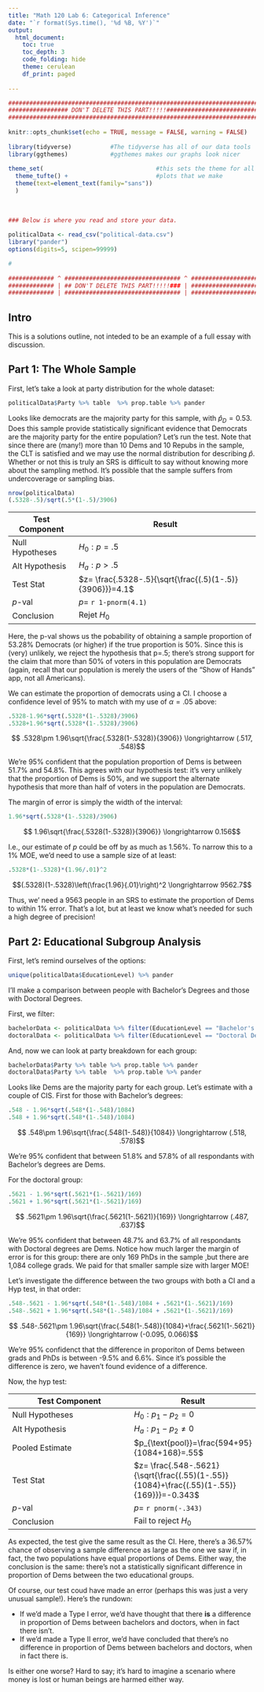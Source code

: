 ```yaml
---
title: "Math 120 Lab 6: Categorical Inference"
date: "`r format(Sys.time(), '%d %B, %Y')`"
output: 
  html_document:
    toc: true
    toc_depth: 3
    code_folding: hide
    theme: cerulean
    df_print: paged
  
---
```


```r
###########################################################################
################# DON'T DELETE THIS PART!!!!!##############################
###########################################################################
                                                                          #
knitr::opts_chunk$set(echo = TRUE, message = FALSE, warning = FALSE)      #
                                                                          #
library(tidyverse)           #The tidyverse has all of our data tools     #
library(ggthemes)            #ggthemes makes our graphs look nicer        #
                                                                          # 
theme_set(                                #this sets the theme for all    #
  theme_tufte() +                         #plots that we make             #
  theme(text=element_text(family="sans"))                                 #
  )                                                                       #
                                                                          #
                                                                          #
                                                                          #
### Below is where you read and store your data.                          #
                                                                          #
politicalData <- read_csv("political-data.csv")                                                                          #
library("pander")    
options(digits=5, scipen=99999)

#
                                                                          #
############# ^ ################################# ^ #######################
############# | ## DON'T DELETE THIS PART!!!!!### | #######################
############# | ################################# | #######################
```



## Intro

This is a solutions outline, not inteded to be an example of a full essay with discussion.

## Part 1: The Whole Sample

First, let's take a look at party distribution for the whole dataset:

```r
politicalData$Party %>% table  %>% prop.table %>% pander
```

Looks like democrats are the majority party for this sample, with $\hat{p}_D=0.53$.  Does this sample provide statistically significant evidence that Democrats are the majority party for the entire population?  Let's run the test.  Note that since there are (many!) more than 10 Dems and 10 Repubs in the sample, the CLT is satisfied and we may use the normal distribution for describing $\hat{p}$.  Whether or not this is truly an SRS is difficult to say without knowing more about the sampling method.  It's possible that the sample suffers from undercoverage or sampling bias.


```r
nrow(politicalData)
(.5328-.5)/sqrt(.5*(1-.5)/3906)
```


|  Test Component  | Result |
| --- | --- |
| Null Hypotheses| $H_0: p = .5$|
|    Alt Hypothesis      |  $H_a: p>.5$|
| Test Stat | $z= \frac{.5328-.5}{\sqrt{\frac{(.5)(1-.5)}{3906}}}=4.1$
| $p$-val | $p=$ `r 1-pnorm(4.1)` |
|Conclusion | Rejet $H_0$ |

Here, the p-val shows us the pobability of obtaining a sample proportion of 53.28% Democrats (or higher) if the true proportion is 50%.  Since this is (very) unlikely, we reject the hypothesis that p=.5; there's strong support for the claim that more than 50% of voters in this population are Democrats (again, recall that our population is merely the users of the "Show of Hands" app, not all Americans).

We can estimate the proportion of democrats using a CI.  I choose a confidence level of 95% to match with my use of $\alpha = .05$ above:

```r
.5328-1.96*sqrt(.5328*(1-.5328)/3906)
.5328+1.96*sqrt(.5328*(1-.5328)/3906)

```

$$ .5328\pm 1.96\sqrt{\frac{.5328(1-.5328)}{3906}} \longrightarrow (.517, .548)$$

We're 95% confident that the population proportion of Dems is between 51.7% and 54.8%.  This agrees with our hypothesis test:  it's very unlikely that the proportion of Dems is 50%, and we support the alternate hypothesis that more than half of voters in the population are Democrats.

The margin of error is simply the width of the interval:

```r
1.96*sqrt(.5328*(1-.5328)/3906) 
```

$$ 1.96\sqrt{\frac{.5328(1-.5328)}{3906}} \longrightarrow 0.156$$

I.e., our estimate of $p$ could be off by as much as 1.56%.  To narrow this to a 1% MOE, we'd need to use a sample size of at least:

```r
.5328*(1-.5328)*(1.96/.01)^2
```

$$(.5328)(1-.5328)\left(\frac{1.96}{.01}\right)^2  \longrightarrow 9562.7$$

Thus, we' need a 9563 people in an SRS to estimate the proportion of Dems to within 1% error.  That's a lot, but at least we know what's needed for such a high degree of precision!




## Part 2:  Educational Subgroup Analysis

First, let's remind ourselves of the options:

```r
unique(politicalData$EducationLevel) %>% pander
```

I'll make a comparison between people with Bachelor's Degrees and those with Doctoral Degrees.

First, we filter:

```r
bachelorData <- politicalData %>% filter(EducationLevel == "Bachelor's Degree")
doctoralData <- politicalData %>% filter(EducationLevel == "Doctoral Degree")

```

And, now we can look at party breakdown for each group:

```r
bachelorData$Party %>% table %>% prop.table %>% pander
doctoralData$Party %>% table  %>% prop.table %>% pander
```

Looks like Dems are the majority party for each group.  Let's estimate with a couple of CIS.  First for those with Bachelor's degrees:

```r
.548 - 1.96*sqrt(.548*(1-.548)/1084)
.548 + 1.96*sqrt(.548*(1-.548)/1084)
```

$$ .548\pm 1.96\sqrt{\frac{.548(1-.548)}{1084}} \longrightarrow (.518, .578)$$

We're 95% confident that between 51.8% and 57.8% of all respondants with Bachelor's degrees are Dems.  



For the doctoral group:

```r
.5621 - 1.96*sqrt(.5621*(1-.5621)/169)
.5621 + 1.96*sqrt(.5621*(1-.5621)/169)
```

$$ .5621\pm 1.96\sqrt{\frac{.5621(1-.5621)}{169}} \longrightarrow (.487, .637)$$


We're 95% confident that between 48.7% and 63.7% of all respondants with Doctoral degrees are Dems.  Notice how much larger the margin of error is for this group:  there are only 169 PhDs in the sample ,but there are 1,084 college grads.  We paid for that smaller sample size with larger MOE!

Let's investigate the difference between the two groups with both a CI and a Hyp test, in that order:

```r
.548-.5621 - 1.96*sqrt(.548*(1-.548)/1084 + .5621*(1-.5621)/169)
.548-.5621 + 1.96*sqrt(.548*(1-.548)/1084 + .5621*(1-.5621)/169)

```

$$ .548-.5621\pm 1.96\sqrt{\frac{.548(1-.548)}{1084}+\frac{.5621(1-.5621)}{169}} \longrightarrow (-0.095, 0.066)$$


We're 95% confidenct that the difference in proporiton of Dems between grads and PhDs is between -9.5% and 6.6%.  Since it's possible the difference is zero, we haven't found evidence of a difference.

Now, the hyp test:

|  Test Component  | Result |
| --- | --- |
| Null Hypotheses| $H_0: p_1 - p_2 = 0$|
|    Alt Hypothesis      |  $H_a: p_1 - p_2 \neq 0$|
|  Pooled Estimate | $p_{\text{pool}}=\frac{594+95}{1084+168}=.55$|
| Test Stat | $z= \frac{.548-.5621}{\sqrt{\frac{(.55)(1-.55)}{1084}+\frac{(.55)(1-.55)}{169}}}=-0.343$
| $p$-val | $p=$ `r pnorm(-.343)` |
|Conclusion | Fail to reject $H_0$ |

As expected, the test give the same result as the CI.  Here, there's a 36.57% chance of observing a sample difference as large as the one we saw if, in fact, the two populations have equal proportions of Dems.  Either way, the conclusion is the same:  there's not a statistically significant difference in proportion of Dems between the two educational groups.

Of course, our test coud have made an error (perhaps this was just a very unusual sample!).  Here's the rundown:

- If we'd made a Type I error, we'd have thought that there **is** a difference in proportion of Dems between bachelors and doctors, when in fact there isn't.
- If we'd made a Type II error, we'd have concluded that there's no difference in proportion of Dems between bachelors and doctors, when in fact there is.

Is either one worse?  Hard to say; it's hard to imagine a scenario where money is lost or human beings are harmed either way.




